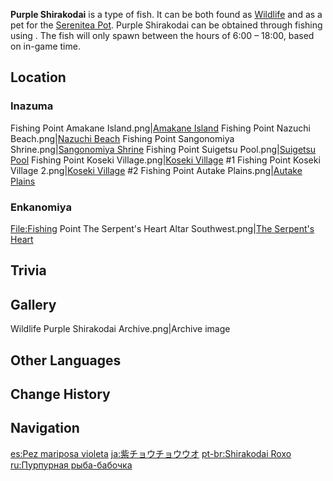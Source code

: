 {{About|the fish|the [[furnishing]]|Ornamental Purple Shirakodai}}
{{Item Infobox
|id           = 131014
|image        = Item Purple Shirakodai.png
|type         = Fish
|invCategory  = Materials
|lbFamily     = Fish
|lbGroup      = Butterflyfish
|lbType       = Wildlife
|location     = 
|rarity       = 3
|description  = A gentle, elegant butterflyfish variant. It has a lovely, streamlined dorsal fin, and has the nickname "Queen of the Waters."<br />Lovely purple patterns run across its body, and they love to swim together in schools to fend off natural dangers and predators. But once this quirk of theirs was grasped by seasoned fisherpeople, they realized that all one needed to do was to lure a single fish into the trap, and all the rest would follow.
|source1      = [[Fishing]]
}}
'''Purple Shirakodai''' is a type of fish. It can be both found as [[Wildlife]] and as a pet for the [[Serenitea Pot]]. Purple Shirakodai can be obtained through fishing using {{Item|False Worm Bait|20}}. The fish will only spawn between the hours of 6:00 – 18:00, based on in-game time.

==Location==
{{Main|Fishing Points}}
===Inazuma===
<gallery hideaddbutton="true" captionalign="center">
Fishing Point Amakane Island.png|[[Amakane Island]]
Fishing Point Nazuchi Beach.png|[[Nazuchi Beach]]
Fishing Point Sangonomiya Shrine.png|[[Sangonomiya Shrine]]
Fishing Point Suigetsu Pool.png|[[Suigetsu Pool]]
Fishing Point Koseki Village.png|[[Koseki Village]] #1
Fishing Point Koseki Village 2.png|[[Koseki Village]] #2
Fishing Point Autake Plains.png|[[Autake Plains]]
</gallery>

===Enkanomiya===
<gallery hideaddbutton="true" captionalign="center">
File:Fishing Point The Serpent's Heart Altar Southwest.png|[[The Serpent's Heart]]
</gallery>

==Trivia==
{{Transclude|Brown Shirakodai|Trivia}}

==Gallery==
<gallery hideaddbutton="true" captionalign="center">
Wildlife Purple Shirakodai Archive.png|Archive image
</gallery>

==Other Languages==
{{Other Languages
|en      = Purple Shirakodai
|zhs     = 流纹京紫蝶鱼
|zhs_rm  = Liúwén Jīngzǐ Diéyú
|zht     = 流紋京紫蝶魚
|zht_rm  = Liúwén Jīngzǐ Diéyú
|zh_tl   = Flow-Patterned Kyoto-Purple Butterflyfish
|ja      = 紫{{tt|チョウチョウウオ|蝶々魚}}
|ja_rm   = Murasaki Chouchou-uo{{Assumed}}
|ja_tl   = Purple Butterflyfish
|ko      = {{tt|자색|紫色}} 나비고기
|ko_rm   = Jasaek Nabigogi
|ko_tl   = Purple Butterflyfish
|es      = Pez mariposa violeta
|es_tl   = Purple Butterflyflish
|fr      = Poisson-papillon violet
|fr_tl   = Purple Butterflyflish
|ru      = Пурпурная рыба-бабочка
|ru_tl   = Purple Butterflyfish
|th      = Purple Shirakodai
|vi      = Cá Bướm Vân Tím
|vi_tl   = 
|de      = Lila Schmetterlingsfisch
|de_tl   = Purple Butterflyfish
|id      = Purple Shirakodai
|pt      = Shirakodai Roxo
|pt_tl   = 
}}

==Change History==
{{Change History|2.1}}

==Navigation==
{{Material Navbox|type=Fishing Materials|state=collapsed}}
{{Wildlife Navbox}}

[[es:Pez mariposa violeta]]
[[ja:紫チョウチョウウオ]]
[[pt-br:Shirakodai Roxo]]
[[ru:Пурпурная рыба-бабочка]]